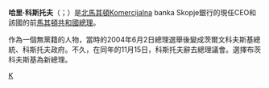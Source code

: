 {{blpunsourced|time=2014-06-11T07:45:58+00:00}}
{{expand|time=2014-06-11T07:45:33+00:00}}
'''哈里‧科斯托夫'''（{{lang-mk|Хари Костов}}；{{bd|1959年|11月13日}}）是[[北馬其頓|北馬其頓]]Komercijalna banka Skopje銀行的現任CEO和該國的前[[馬其頓共和國總理|馬其頓共和國總理]]。

作為一個無黨籍的人物，當時的2004年6月2日總理選舉後變成茨爾文科夫斯基總統、科斯托夫政府。不久，在同年的11月15日，科斯托夫辭去總理議會。選擇布茨科夫斯基為新總理。

[[Category:北马其顿总理|K]]